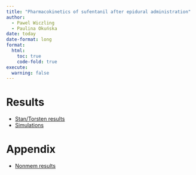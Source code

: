```yaml
---
title: "Pharmacokinetics of sufentanil after epidural administration"
author:   
  - Pawel Wiczling
  - Paulina Okuńska
date: today
date-format: long
format:
  html:
    toc: true
    code-fold: true
execute:
  warning: false
---
```


# Results

* [Stan/Torsten results](bayesian-analysis.html "Stan results")
* [Simulations](simulations.html "Model based simulations") 

# Appendix 
* [Nonmem results](nonmem-analysis.html "Nonmem results")